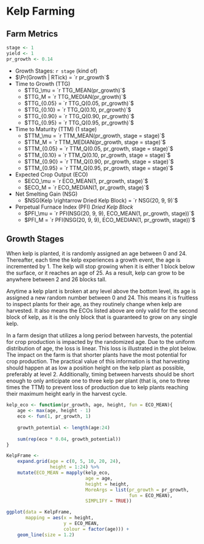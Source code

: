 # Kelp Farming

## Farm Metrics

```r
stage <- 1
yield <- 1
pr_growth <- 0.14
```

* Growth Stages: `r stage` (kind of)
* $\Pr(Growth | RTick) = `r pr_growth`$
* Time to Growth (TTG)
    + $TTG_\mu = `r TTG_MEAN(pr_growth)`$
    + $TTG_M = `r TTG_MEDIAN(pr_growth)`$
    + $TTG_{0.05} = `r TTG_Q(0.05, pr_growth)`$
    + $TTG_{0.10} = `r TTG_Q(0.10, pr_growth)`$
    + $TTG_{0.90} = `r TTG_Q(0.90, pr_growth)`$
    + $TTG_{0.95} = `r TTG_Q(0.95, pr_growth)`$
* Time to Maturity (TTM) (1 stage)
    + $TTM_\mu = `r TTM_MEAN(pr_growth, stage = stage)`$
    + $TTM_M = `r TTM_MEDIAN(pr_growth, stage = stage)`$
    + $TTM_{0.05} = `r TTM_Q(0.05, pr_growth, stage = stage)`$
    + $TTM_{0.10} = `r TTM_Q(0.10, pr_growth, stage = stage)`$
    + $TTM_{0.90} = `r TTM_Q(0.90, pr_growth, stage = stage)`$
    + $TTM_{0.95} = `r TTM_Q(0.95, pr_growth, stage = stage)`$
* Expected Crop Output (ECO)
    + $ECO_\mu = `r ECO_MEAN(1, pr_growth, stage)`$
    + $ECO_M = `r ECO_MEDIAN(1, pr_growth, stage)`$
* Net Smelting Gain (NSG)
    + $NSG(Kelp \rightarrow Dried Kelp Block) = `r NSG(20, 9, 9)`$
* Perpetual Furnace Index (PFI) _Dried Kelp Block_
    + $PFI_\mu = `r PFI(NSG(20, 9, 9), ECO_MEAN(1, pr_growth, stage))`$
    + $PFI_M = `r PFI(NSG(20, 9, 9), ECO_MEDIAN(1, pr_growth, stage))`$

## Growth Stages

When kelp is planted, it is randomly assigned an age between 0 and 24. Thereafter, each time the kelp experiences a growth event, the age is incremented by 1. The kelp will stop growing when it is either 1 block below the surface, or it reaches an age of 25. As a result, kelp can grow to be anywhere between 2 and 26 blocks tall. 

Anytime a kelp plant is broken at any level above the bottom level, its age is assigned a new random number between 0 and 24. This means it is fruitless to inspect plants for their age, as they routinely change when kelp are harvested. It also means the ECOs listed above are only valid for the second block of kelp, as it is the only block that is guaranteed to grow on any single kelp. 

In a farm design that utilizes a long period between harvests, the potential for crop production is impacted by the randomized age. Due to the uniform distribution of age, the loss is linear. This loss is illustrated in the plot below. The impact on the farm is that shorter plants have the most potential for crop production. The practical value of this information is that harvesting should happen at as low a position height on the kelp plant as possible, preferably at level 2. Additionally, timing between harvests should be short enough to only anticipate one to three kelp per plant (that is, one to three times the TTM) to prevent loss of production due to kelp plants reaching their maximum height early in the harvest cycle.

```r
kelp_eco <- function(pr_growth, age, height, fun = ECO_MEAN){
    age <- max(age, height - 1)
    eco <- fun(1, pr_growth, 1)
    
    growth_potential <- length(age:24)
    
    sum(rep(eco * 0.04, growth_potential))
}

KelpFrame <- 
    expand.grid(age = c(0, 5, 10, 20, 24), 
                height = 1:24) %>% 
    mutate(ECO_MEAN = mapply(kelp_eco, 
                             age = age, 
                             height = height, 
                             MoreArgs = list(pr_growth = pr_growth, 
                                             fun = ECO_MEAN), 
                             SIMPLIFY = TRUE))

ggplot(data = KelpFrame, 
       mapping = aes(x = height, 
                     y = ECO_MEAN, 
                     colour = factor(age))) + 
    geom_line(size = 1.2)
```

